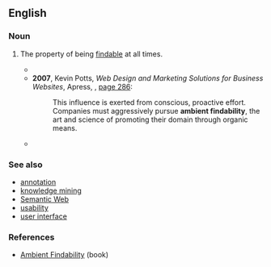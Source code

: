 ==English==

===Noun===
{{en-noun|-}}

# {{lb|en|information science|Internet}} The property of being [[findable]] at all times.
#* {{quote-text|lang=en|year=2006|author=Adam Greenfield|title=Everyware: the dawning age of ubiquitous computing|page=92|passage=I mean to assert, rather, that everyware, the regime of ambient informatics it gives rise to, and the condition of '''ambient findability''' they together entrain, will have significant and meaningful impact on the way you live your life [...]}}
#* '''2007''', Kevin Potts, ''Web Design and Marketing Solutions for Business Websites'', Apress, {{ISBN|978-1-59059-839-9}}, [http://books.google.com/books?id=mNZtuAA8Nx4C&pg=PA286&dq=ambient-findability page 286]:
#*: This influence is exerted from conscious, proactive effort. Companies must aggressively pursue '''ambient findability''', the art and science of promoting their domain through organic means.
#* {{quote-text|lang=en|year=2007|author=Diane Kresh|title=The whole digital library handbook|page=258|passage=These are just a few of the signposts along the road to '''ambient findability''', [...]}}

===See also===
* [[annotation]]
* [[knowledge mining]]
* [[Semantic Web]]
* [[usability]]
* [[user interface]]

===References===
* [http://www.oreilly.com/catalog/ambient/ Ambient Findability] (book)